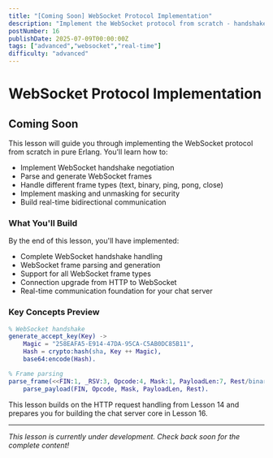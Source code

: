 ```yaml
---
title: "[Coming Soon] WebSocket Protocol Implementation"
description: "Implement the WebSocket protocol from scratch - handshake negotiation, frame parsing, and message encoding for real-time chat communication"
postNumber: 16
publishDate: 2025-07-09T00:00:00Z
tags: ["advanced","websocket","real-time"]
difficulty: "advanced"
---
```


# WebSocket Protocol Implementation

## Coming Soon

This lesson will guide you through implementing the WebSocket protocol from scratch in pure Erlang. You'll learn how to:

- Implement WebSocket handshake negotiation
- Parse and generate WebSocket frames
- Handle different frame types (text, binary, ping, pong, close)
- Implement masking and unmasking for security
- Build real-time bidirectional communication

### What You'll Build

By the end of this lesson, you'll have implemented:
- Complete WebSocket handshake handling
- WebSocket frame parsing and generation
- Support for all WebSocket frame types
- Connection upgrade from HTTP to WebSocket
- Real-time communication foundation for your chat server

### Key Concepts Preview

```erlang
% WebSocket handshake
generate_accept_key(Key) ->
    Magic = "258EAFA5-E914-47DA-95CA-C5AB0DC85B11",
    Hash = crypto:hash(sha, Key ++ Magic),
    base64:encode(Hash).

% Frame parsing
parse_frame(<<FIN:1, _RSV:3, Opcode:4, Mask:1, PayloadLen:7, Rest/binary>>) ->
    parse_payload(FIN, Opcode, Mask, PayloadLen, Rest).
```

This lesson builds on the HTTP request handling from Lesson 14 and prepares you for building the chat server core in Lesson 16.

---

_This lesson is currently under development. Check back soon for the complete content!_